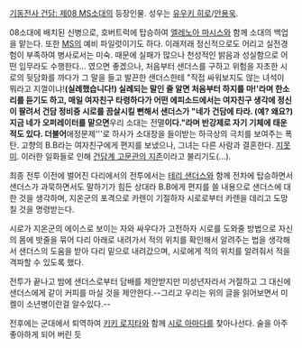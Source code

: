 [[기동전사 건담: 제08 MS소대]]의 등장인물. 성우는 [[유우키 히로]]/[[안용욱]].

08소대에 배치된 신병으로, 호버트럭에 탑승하여 [[엘레노아 마시스]]와 함께 소대의 백업을 맡는다. 또한 [[MS]]의 예비 파일럿이기도 하다. 이래저래 정신적으로도 어리고 실전경험이 부족하여 병사로서는 미숙. 때문에 실패가 많으나 천성적인 밝음과 성실함으로 어떤 임무라도 수행한다… 였으면 좋겠으나, 처음부터 샌더스를 구하고 위험을 자초한 시로의 뒷담화를 까다가 그 말을 들고 발끈한 샌더스한테 "직접 싸워보지도 않는 녀석이 뭐라고 지껄이냐!''' (실례했습니다!) 실례되는 말인 줄 알면 처음부터 하지를 마!'라며 한소리를 듣기도 하고, 매일 여자친구 타령하다가 어떤 에피소드에서는 여자친구 생각에 정신이 팔려서 건담 정비중 시로를 끔살시킬 뻔해서 샌더스가 "네가 건담에 타라. (예? 왜요?) 지금 네가 오퍼레이터를 맡으면 '''우리 소대는 전멸'''이다."라며 반강제로 자기 기체에 태운 적도 있다. 더불어 '''애정문제'''로 하사가 소대장을 들이받는 하극상의 극치를 보여주는 폭탄. 고향의 B.B라는 여자친구에게 편지를 보냈으나, 그녀는 다른 사람과 결혼한다. [[지못미]]. 이러한 일화들로 인해 [http://bbs2.ruliweb.daum.net/gaia/do/ruliweb/default/community/2078/read?articleId=19622744&objCate1=497&bbsId=G005&searchKey=subjectNcontent&itemGroupId=&itemId=143&sortKey=depth&searchValue=%EC%86%8C%EB%8C%80%EC%9E%A5&platformId=&pageIndex=1 건담계 고문관의 지존]이라고 불리기도(...).

최종 전투 이전에 벌어진 다리에서의 전투에서는 [[테리 샌더스]]와 함께 전차에 탑승하면서 샌더스가 과묵하면서도 말하기가 힘든 상대라 B.B에게 편지를 쓸 내용으로 샌더스에 대한 것을 생각하며, 지온군의 포격으로 카렌이 기절하자 시로로부터 카렌을 데리고 도망칠 것을 명령받는다.

시로가 지온군의 에이스로 보이는 자와 싸우다가 고전하자 시로를 도와줄 방법으로 자신의 몸에 밧줄을 묶어 다리 아래로 내려가서 적의 위치를 확인해서 알려주는 법을 생각해서 샌더스의 도움을 받아 다리 밑으로 내려갔으며, 시로에게 적의 위치를 알려줘서 적을 격파할 수 있도록 했다.

전투가 끝나고 밤에 샌더스로부터 담배를 제안받지만 미성년자라서 거절하고 그 대신에 샌더스에게 같이 커피를 마실 것을 제안한다.--그리고 우리는 위의 글을 읽어보면서 미켈이 소년병이란걸 알수있다.-- 

전후에는 군대에서 퇴역하여 [[키키 로지타]]와 함께 [[시로 아마다]]를 찾아나선다. 술을 아주 좋아하게 되어 버린 듯
